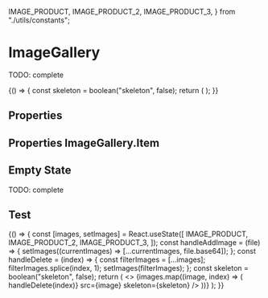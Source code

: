 
  IMAGE_PRODUCT,
  IMAGE_PRODUCT_2,
  IMAGE_PRODUCT_3,
} from "./utils/constants";


<Meta title="Components/ImageGallery" component={ImageGallery} />

# ImageGallery

TODO: complete

<Preview>
  <Story name="default" parameters={{ decorators: [withKnobs, withA11y] }}>
    {() => {
      const skeleton = boolean("skeleton", false);
      return (
        <ImageGallery
          name="image-gallery"
          onAddImage={action("onAddImage")}
          emptyLabel="Load your first picture"
          loading={boolean("loading", false)}
          skeleton={skeleton}
        >
          <ImageGallery.Item
            onDelete={action("onDelete")}
            src={IMAGE_PRODUCT}
            skeleton={skeleton}
          />
          <ImageGallery.Item
            onDelete={action("onDelete")}
            src={IMAGE_PRODUCT_2}
            skeleton={skeleton}
          />
          <ImageGallery.Item
            onDelete={action("onDelete")}
            src={IMAGE_PRODUCT_3}
            skeleton={skeleton}
          />
        </ImageGallery>
      );
    }}
  </Story>
</Preview>

## Properties

<Props of={ImageGallery} />

## Properties ImageGallery.Item

<Props of={ImageGallery.Item} />

## Empty State

TODO: complete

<Preview>
  <Story name="empty state" parameters={{ decorators: [withKnobs, withA11y] }}>
    <ImageGallery
      name="image-gallery"
      onAddImage={action("onAddImage")}
      emptyLabel={text("emptyLabel", "Load your first picture")}
      loading={boolean("loading", false)}
      skeleton={boolean("skeleton", false)}
    />
  </Story>
</Preview>

## Test

<Preview>
  <Story name="test" parameters={{ decorators: [withKnobs, withA11y] }}>
    {() => {
      const [images, setImages] = React.useState([
        IMAGE_PRODUCT,
        IMAGE_PRODUCT_2,
        IMAGE_PRODUCT_3,
      ]);
      const handleAddImage = (file) => {
        setImages((currentImages) => [...currentImages, file.base64]);
      };
      const handleDelete = (index) => {
        const filterImages = [...images];
        filterImages.splice(index, 1);
        setImages(filterImages);
      };
      const skeleton = boolean("skeleton", false);
      return (
        <>
          <ImageGallery
            name="image-gallery"
            onAddImage={handleAddImage}
            emptyLabel={text("emptyLabel", "Load your first picture")}
            loading={boolean("loading", false)}
            skeleton={skeleton}
          >
            {images.map((image, index) => (
              <ImageGallery.Item
                key={index}
                onDelete={() => handleDelete(index)}
                src={image}
                skeleton={skeleton}
              />
            ))}
          </ImageGallery>
        </>
      );
    }}
  </Story>
</Preview>
